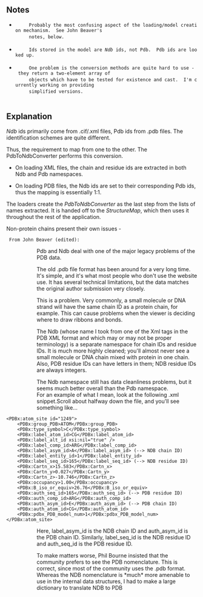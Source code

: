 ==Notes==
  <ul class="preface">
    <li>
      Probably the most confusing aspect of the loading/model creation mechanism.  See John Beaver's
      notes, below.
    </li>
    <li>
      Ids stored in the model are <em>Ndb</em> ids, not Pdb.  Pdb ids are looked up.
    </li>
    <li>
      One problem is the conversion methods are quite hard to use - they return a two-element array of
      objects which have to be tested for existence and cast.  I'm currently working on providing
      simplified versions.
    </li>
  </ul>
==Explanation==  

''Ndb'' ids primarily come from .cif/.xml files, Pdb ids from .pdb files.  The identification schemes are quite different.
  
Thus, the requirement to map from one to the other.  The PdbToNdbConverter performs this conversion.
  

*On loading XML files, the chain and residue ids are extracted in both Ndb and Pdb namespaces.

*On loading PDB files, the Ndb ids are set to their corresponding Pdb ids, thus the mapping is essentially 1:1.


The loaders create the ''PdbToNdbConverter'' as the last step from the lists of names extracted.  It is handed off to the ''StructureMap'', which then uses it throughout the rest of the application.

Non-protein chains present their own issues - 
  
  From John Beaver (edited):

::Pdb and Ndb deal with one of the major legacy problems of the PDB data.

::The old .pdb file format has been around for a very long time. It's simple, and it's what most people who don't use the website use. It has several technical limitations, but the data matches the original author submission very closely.

::This is a problem. Very commonly, a small molecule or DNA strand will have the same chain ID as a protein chain, for example. This can cause problems when the viewer is deciding where to draw ribbons and bonds.

::The Ndb (whose name I took from one of the Xml tags in the PDB XML format and which may or may not be proper terminology) is a separate namespace for chain IDs and residue IDs. It is much more highly cleaned; you'll almost never see a small molecule or DNA chain mixed with protein in one chain. Also, PDB residue IDs can have letters in them; NDB residue IDs are always integers.


::The Ndb namespace still has data cleanliness problems, but it seems much better overall than the Pdb namespace.
::For an example of what I mean, look at the following .xml snippet.Scroll about halfway down the file, and you'll see something like...

<code>
&lt;PDBx:atom_site id="1249"&gt;<br/>
&nbsp;&nbsp;&nbsp;&nbsp;&lt;PDBx:group_PDB&gt;ATOM&lt;/PDBx:group_PDB&gt;<br/>
&nbsp;&nbsp;&nbsp;&nbsp;&lt;PDBx:type_symbol&gt;C&lt;/PDBx:type_symbol&gt;<br/>
&nbsp;&nbsp;&nbsp;&nbsp;&lt;PDBx:label_atom_id&gt;CG&lt;/PDBx:label_atom_id&gt;<br/>
&nbsp;&nbsp;&nbsp;&nbsp;&lt;PDBx:label_alt_id xsi:nil="true" /&gt;<br/>
&nbsp;&nbsp;&nbsp;&nbsp;&lt;PDBx:label_comp_id&gt;ARG&lt;/PDBx:label_comp_id&gt;<br/>
&nbsp;&nbsp;&nbsp;&nbsp;&lt;PDBx:label_asym_id&gt;A&lt;/PDBx:label_asym_id&gt;             (--&gt; NDB chain ID)<br/>
&nbsp;&nbsp;&nbsp;&nbsp;&lt;PDBx:label_entity_id&gt;1&lt;/PDBx:label_entity_id&gt;<br/>
&nbsp;&nbsp;&nbsp;&nbsp;&lt;PDBx:label_seq_id&gt;165&lt;/PDBx:label_seq_id&gt;             (--&gt; NDB residue ID)<br/>
&nbsp;&nbsp;&nbsp;&nbsp;&lt;PDBx:Cartn_x&gt;15.583&lt;/PDBx:Cartn_x&gt;<br/>
&nbsp;&nbsp;&nbsp;&nbsp;&lt;PDBx:Cartn_y&gt;0.027&lt;/PDBx:Cartn_y&gt;<br/>
&nbsp;&nbsp;&nbsp;&nbsp;&lt;PDBx:Cartn_z&gt;-10.746&lt;/PDBx:Cartn_z&gt;<br/>
&nbsp;&nbsp;&nbsp;&nbsp;&lt;PDBx:occupancy&gt;1.00&lt;/PDBx:occupancy&gt;<br/>
&nbsp;&nbsp;&nbsp;&nbsp;&lt;PDBx:B_iso_or_equiv&gt;26.76&lt;/PDBx:B_iso_or_equiv&gt;<br/>
&nbsp;&nbsp;&nbsp;&nbsp;&lt;PDBx:auth_seq_id&gt;165&lt;/PDBx:auth_seq_id&gt;               (--&gt; PDB residue ID)<br/>
&nbsp;&nbsp;&nbsp;&nbsp;&lt;PDBx:auth_comp_id&gt;ARG&lt;/PDBx:auth_comp_id&gt;<br/>
&nbsp;&nbsp;&nbsp;&nbsp;&lt;PDBx:auth_asym_id&gt;E&lt;/PDBx:auth_asym_id&gt;               (--&gt; PDB chain ID)<br/>
&nbsp;&nbsp;&nbsp;&nbsp;&lt;PDBx:auth_atom_id&gt;CG&lt;/PDBx:auth_atom_id&gt;<br/>
&nbsp;&nbsp;&nbsp;&nbsp;&lt;PDBx:pdbx_PDB_model_num&gt;1&lt;/PDBx:pdbx_PDB_model_num&gt;<br/>
&lt;/PDBx:atom_site&gt;
</code>

::Here, label_asym_id is the NDB chain ID and auth_asym_id is the PDB chain ID. Similarly, label_seq_id is the NDB residue ID and auth_seq_id is the PDB residue ID.

::To make matters worse, Phil Bourne insisted that the community prefers to see the PDB nomenclature. This is correct, since most of the community uses the .pdb format. Whereas the NDB nomenclature is *much* more amenable to use in the internal data structures, I had to make a large dictionary to translate NDB to PDB